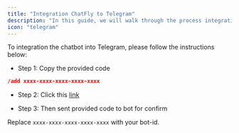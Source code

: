 ```yaml
---
title: "Integration ChatFly to Telegram"
description: "In this guide, we will walk through the process integration ChatFly Bot to Telegram step by step"
icon: "telegram"
---
```


To integration the chatbot into Telegram, please follow the instructions below:

- Step 1: Copy the provided code

``` json
/add xxxx-xxxx-xxxx-xxxx-xxxx
```

- Step 2: Click this [link](https://t.me/chatflysupport_bot)

- Step 3: Then sent provided code to bot for confirm


<Warning>

Replace `xxxx-xxxx-xxxx-xxxx-xxxx` with your bot-id.

</Warning>